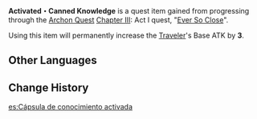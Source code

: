 {{About|the usable Quest Item|the initial Quest Item|Canned Knowledge "Swordfighting Techniques VIII"}}
{{Item Infobox
|id           = 101963
|image        = Item Activated・Canned Knowledge.png
|type         = Quest Items
|quality      = 5
|description  = [[Canned Knowledge]] labeled "Swordfighting Techniques VIII." It was bought from [[Dori]]'s booth at the price of 100,000 [[Mora]] at [[Paimon]]'s instigation. You have no idea where the first seven in the series are, but things like "Combat Techniques" will always be useful. Well, probably.
|source1      = [[Ever So Close]]
}}
'''Activated・Canned Knowledge''' is a quest item gained from progressing through the [[Archon Quest]] [[Chapter III]]: Act I quest, "[[Ever So Close]]".

Using this item will permanently increase the [[Traveler]]'s Base ATK by '''3'''.

==Other Languages==
{{Other Languages
|default_hidden = 1
|en      = Activated・Canned Knowledge
|zhs     = 已激活・罐装知识
|zhs_rm  = Yǐ Jīhuó - Guànzhuāng Zhīshi
|zht     = 已啟動・罐裝知識
|zht_rm  = Yǐ Qǐdòng - Guànzhuāng Zhīshì
|ja      = 活性化済み・缶詰知識
|ja_rm   = Kasseikazumi - Kandzume Chishiki
|ko      = {{tt|활성화|活性化}} {{tt|완료|完了}}・{{tt|항|缸}}아리 {{tt|지식|知識}}
|ko_rm   = Hwalseonghwa Wanryo - Hang'ari Jisik
|es      = Cápsula de conocimiento activada
|fr      = Concentré de connaissances activé
|ru      = Активированная Капсула знаний
|th      = ผลึกความรู้ที่สามารถใช้งานได้
|th_rm   = Phaluek Khwam-ru thi Samat Chai-ngan Dai
|vi      = Hũ Tri Thức - Đã Kích Hoạt
|de      = Wissenskonserve – bereits aktiviert
|id      = Kapsul Pengetahuan: Aktif
|pt      = Conhecimento Enlatado Ativado
|tr      = Etkinleştirilmiş Konserve Bilgi
|it      = Conoscenze in scatola attivate
}}

==Change History==
{{Change History|3.0}}
[[es:Cápsula de conocimiento activada]]